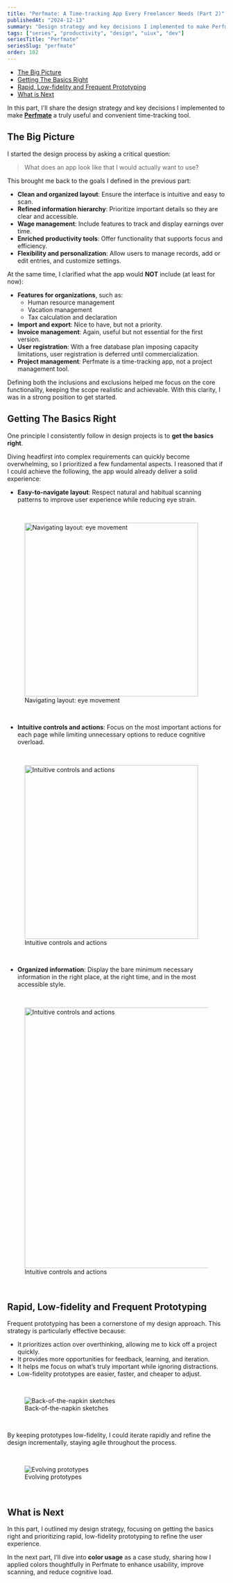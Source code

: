```yaml
---
title: "Perfmate: A Time-tracking App Every Freelancer Needs (Part 2)"
publishedAt: "2024-12-13"
summary: "Design strategy and key decisions I implemented to make Perfmate a truly useful and convenient time-tracking tool."
tags: ["series", "productivity", "design", "uiux", "dev"]
seriesTitle: "Perfmate"
seriesSlug: "perfmate"
order: 102
---
```


- [The Big Picture](#the-big-picture)
- [Getting The Basics Right](#getting-the-basics-right)
- [Rapid, Low-fidelity and Frequent Prototyping](#rapid-low-fidelity-and-frequent-prototyping)
- [What is Next](#what-is-next)

In this part, I'll share the design strategy and key decisions I implemented to make [**Perfmate**](https://github.com/mrjwei/perfmate) a truly useful and convenient time-tracking tool.

## The Big Picture

I started the design process by asking a critical question:

> What does an app look like that I would actually want to use?

This brought me back to the goals I defined in the previous part:

- **Clean and organized layout**: Ensure the interface is intuitive and easy to scan.
- **Refined information hierarchy**: Prioritize important details so they are clear and accessible.
- **Wage management**: Include features to track and display earnings over time.
- **Enriched productivity tools**: Offer functionality that supports focus and efficiency.
- **Flexibility and personalization**: Allow users to manage records, add or edit entries, and customize settings.

At the same time, I clarified what the app would **NOT** include (at least for now):

- **Features for organizations**, such as:
  - Human resource management
  - Vacation management
  - Tax calculation and declaration
- **Import and export**: Nice to have, but not a priority.
- **Invoice management**: Again, useful but not essential for the first version.
- **User registration**: With a free database plan imposing capacity limitations, user registration is deferred until commercialization.
- **Project management**: Perfmate is a time-tracking app, not a project management tool.

Defining both the inclusions and exclusions helped me focus on the core functionality, keeping the scope realistic and achievable. With this clarity, I was in a strong position to get started.

## Getting The Basics Right

One principle I consistently follow in design projects is to **get the basics right**.

Diving headfirst into complex requirements can quickly become overwhelming, so I prioritized a few fundamental aspects. I reasoned that if I could achieve the following, the app would already deliver a solid experience:

- **Easy-to-navigate layout**: Respect natural and habitual scanning patterns to improve user experience while reducing eye strain.

<br/>
<figure style={{ textAlign: "center" }}>
  <img
    src="/series/perfmate/eye-movement.png"
    alt="Navigating layout: eye movement"
    width="400px"
    style={{ marginBottom: "8px" }}
  />
  <figcaption>Navigating layout: eye movement</figcaption>
</figure>
<br/>

- **Intuitive controls and actions**: Focus on the most important actions for each page while limiting unnecessary options to reduce cognitive overload.

<br/>
<figure style={{ textAlign: "center" }}>
  <img
    src="/series/perfmate/buttons.png"
    alt="Intuitive controls and actions"
    width="400px"
    style={{ marginBottom: "8px" }}
  />
  <figcaption>Intuitive controls and actions</figcaption>
</figure>
<br/>

- **Organized information**: Display the bare minimum necessary information in the right place, at the right time, and in the most accessible style.

<br/>
<figure style={{ textAlign: "center" }}>
  <img
    src="/series/perfmate/info-organization.png"
    alt="Intuitive controls and actions"
    width="600px"
    style={{ marginBottom: "8px" }}
  />
  <figcaption>Intuitive controls and actions</figcaption>
</figure>
<br/>

## Rapid, Low-fidelity and Frequent Prototyping

Frequent prototyping has been a cornerstone of my design approach. This strategy is particularly effective because:

- It prioritizes action over overthinking, allowing me to kick off a project quickly.
- It provides more opportunities for feedback, learning, and iteration.
- It helps me focus on what’s truly important while ignoring distractions.
- Low-fidelity prototypes are easier, faster, and cheaper to adjust.

<br/>
<figure style={{ textAlign: "center" }}>
  <img
    src="/series/perfmate/sketches.png"
    alt="Back-of-the-napkin sketches"
    style={{ marginBottom: "8px" }}
  />
  <figcaption>Back-of-the-napkin sketches</figcaption>
</figure>
<br/>

By keeping prototypes low-fidelity, I could iterate rapidly and refine the design incrementally, staying agile throughout the process.

<br/>
<figure style={{ textAlign: "center" }}>
  <img
    src="/series/perfmate/iterations.png"
    alt="Evolving prototypes"
    style={{ marginBottom: "8px" }}
  />
  <figcaption>Evolving prototypes</figcaption>
</figure>
<br/>

## What is Next

In this part, I outlined my design strategy, focusing on getting the basics right and prioritizing rapid, low-fidelity prototyping to refine the user experience.

In the next part, I’ll dive into **color usage** as a case study, sharing how I applied colors thoughtfully in Perfmate to enhance usability, improve scanning, and reduce cognitive load.

